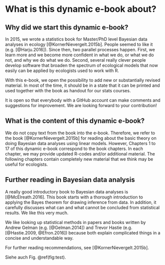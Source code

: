 # What is this dynamic e-book about? {#about}


## Why did we start this dynamic e-book?
In 2015, we wrote a statistics book for Master/PhD level Bayesian data analyses in ecology [@KornerNievergelt.2015b]. People seemed to like it (e.g. [@Harju.2016]). Since then, two parallel processes happen. First, we learn more and we become more confident in what we do, or what we do not, and why we do what we do. Second, several really clever people develop software that broaden the spectrum of ecological models that now easily can be applied by ecologists used to work with R.  

With this e-book, we open the possibility to add new or substantially revised material. In most of the time, it should be in a state that it can be printed and used together with the book as handout for our stats courses. 

It is open so that everybody with a GitHub account can make comments and suggestions for improvement. We are looking forward to your contribution!

## What is the content of this dynamic e-book?
We do not copy text from the book into the e-book. Therefore, we refer to the book [@KornerNievergelt.2015b] for reading about the basic theory on doing Bayesian data analyses using linear models. However, Chapters 1 to 17 of this dynamic e-book correspond to the book chapters. In each chapter, we may provide updated R-codes and/or additional material. The following chapters contain completely new material that we think may be useful for ecologists. 


## Further reading in Bayesian data analysis  {-} 
A really good introductory book to Bayesian data analyses is [@McElreath.2016]. This book starts with a thorough introduction to applying the Bayes theorem for drawing inference from data. In addition, it carefully discusses what can and what cannot be concluded from statistical results. We like this very much.

We like looking up statistical methods in papers and books written by Andrew Gelman (e.g. [@Gelman.2014]) and Trevor Hastie (e.g. [@Hastie.2009, @Efron.2016]) because both explain complicated things in a concise and understandable way.  

For further reading recommendations, see [@KornerNievergelt.2015b].

Siehe auch Fig. \@ref(fig:test). 
